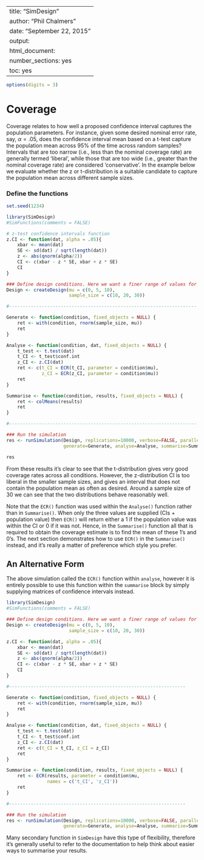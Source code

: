 %\VignetteIndexEntry{SimDesign}
%\VignetteEngine{knitr::knitr}
---
title: "SimDesign"
author: "Phil Chalmers"
date: "September 22, 2015"
output:
  html_document:
    number_sections: yes
    toc: yes
---

```r
options(digits = 3)
```

# Coverage

Coverage relates to how well a proposed confidence interval captures the population parameters. For instance, given some desired nominal error rate, say, $\alpha = .05$, does the confidence interval mean based on a t-test capture the population mean across 95% of the time across random samples? Intervals that are too narrow (i.e., less than the nominal coverage rate) are generally termed 'liberal', while those that are too wide (i.e., greater than the nominal coverage rate) are considered 'conservative'. In the example below we evaluate whether the z or t-distribution is a suitable candidate to capture the population mean across different sample sizes. 

### Define the functions

```r
set.seed(1234)
```

```r
library(SimDesign)
#SimFunctions(comments = FALSE)

# z-test confidence intervals function
z.CI <- function(dat, alpha = .05){
    xbar <- mean(dat)
    SE <- sd(dat) / sqrt(length(dat))
    z <- abs(qnorm(alpha/2))
    CI <- c(xbar - z * SE, xbar + z * SE)
    CI
}

### Define design conditions. Here we want a finer range of values for plotting
Design <- createDesign(mu = c(0, 5, 10), 
                       sample_size = c(10, 20, 30))

#---------------------------------------------------------------------

Generate <- function(condition, fixed_objects = NULL) {
    ret <- with(condition, rnorm(sample_size, mu))
    ret
}

Analyse <- function(condition, dat, fixed_objects = NULL) {
    t_test <- t.test(dat)
    t_CI <- t_test$conf.int
    z_CI <- z.CI(dat)
    ret <- c(t_CI = ECR(t_CI, parameter = condition$mu), 
             z_CI = ECR(z_CI, parameter = condition$mu)) 
    ret
}

Summarise <- function(condition, results, fixed_objects = NULL) {
    ret <- colMeans(results)
    ret
}

#---------------------------------------------------------------------

### Run the simulation
res <- runSimulation(Design, replications=10000, verbose=FALSE, parallel = TRUE,
                     generate=Generate, analyse=Analyse, summarise=Summarise)
```

```r
res
```

From these results it's clear to see that the t-distribution gives very good coverage rates across all conditions. However, the z-distribution CI is too liberal in the smaller sample sizes, and gives an interval that does not contain the population mean as often as desired. Around a sample size of 30 we can see that the two distributions behave reasonably well.

Note that the `ECR()` function was used within the `Analyse()` function rather than in `Summarise()`. When
only the three values are supplied (CIs + population value) then `ECR()` will return either a 1 if the population value was within the CI or 0 if it was not. Hence, in the `Summarise()` function all that is required to obtain the coverage estimate is to find the mean of these 1's and 0's. The next section demonstrates how to use `ECR()` in the `Summarise()` instead, and it's really a matter of preference which style you prefer.

## An Alternative Form

The above simulation called the `ECR()` function within `analyse`, however it is entirely possible to use this function within the `summarise` block by simply supplying matrices of confidence intervals instead.

```r
library(SimDesign)
#SimFunctions(comments = FALSE)

### Define design conditions. Here we want a finer range of values for plotting
Design <- createDesign(mu = c(0, 5, 10), 
                       sample_size = c(10, 20, 30))

z.CI <- function(dat, alpha = .05){
	xbar <- mean(dat)
	SE <- sd(dat) / sqrt(length(dat))
	z <- abs(qnorm(alpha/2))
	CI <- c(xbar - z * SE, xbar + z * SE)
	CI
} 

#-----------------------------------------------------------------

Generate <- function(condition, fixed_objects = NULL) {
    ret <- with(condition, rnorm(sample_size, mu))
    ret
}

Analyse <- function(condition, dat, fixed_objects = NULL) {
    t_test <- t.test(dat)
    t_CI <- t_test$conf.int
    z_CI <- z.CI(dat)
    ret <- c(t_CI = t_CI, z_CI = z_CI) 
    ret
}

Summarise <- function(condition, results, fixed_objects = NULL) {
    ret <- ECR(results, parameter = condition$mu, 
               names = c('t_CI', 'z_CI'))
    ret
}

#-----------------------------------------------------------------

### Run the simulation
res <- runSimulation(Design, replications=10000, verbose=FALSE, parallel = FALSE,
                     generate=Generate, analyse=Analyse, summarise=Summarise, edit='none')
```


Many secondary function in `SimDesign` have this type of flexibility, therefore it's generally useful to refer to the documentation to help think about easier ways to summarise your results.
